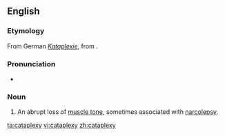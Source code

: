 ==English==
{{wikipedia}}

===Etymology===
From German ''[[Kataplexie]]'', from {{AGr.}} '''{{polytonic|[[κατάπληξις]]}}'''.

===Pronunciation===
* {{IPA|/ˈkætəplɛksi/}}

===Noun===
{{en-noun|cataplexies}}

# {{medicine}} An abrupt loss of [[muscle tone]], sometimes associated with [[narcolepsy]].

[[ta:cataplexy]]
[[vi:cataplexy]]
[[zh:cataplexy]]